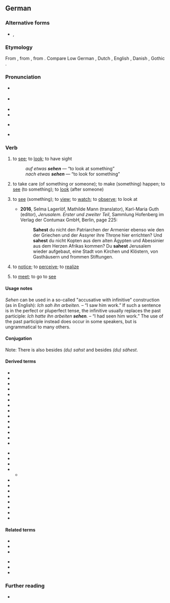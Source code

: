 {{also|Sehen}}
==German==

===Alternative forms===
* {{m|de|seh'n}}, {{m|de|sehn}} {{q|dated in formal prose, but still common informally or poetically}}

===Etymology===
From {{inh|de|goh|sehan}}, from {{inh|de|gem-pro|*sehwaną}}, from {{inh|de|ine-pro|*sekʷ-||to see}}. Compare Low German {{m|nds|sehn}}, Dutch {{m|nl|zien}}, English {{m|en|see}}, Danish {{m|da|se}}, Gothic {{m|got|𐍃𐌰𐌹𐍈𐌰𐌽}}.

===Pronunciation===
* {{IPA|/ˈzeː.ən/|lang=de}} {{a|official standard, but less common}}
* {{IPA|/zeːn/|lang=de}} {{a|predominant}}
* {{audio|De-sehen.ogg|audio (Germany)|lang=de}}
* {{audio|De-at-sehen.ogg|audio (Austria)|lang=de}}
* {{homophones|lang=de|Seen}} {{a|only according to the official standard}}
* {{rhymes|eːən|eːn|lang=de}}

===Verb===
{{de-verb-strong|class=5|sieht|sah|gesehen|past subjunctive=sähe}}

# {{lb|de|intransitive}} to [[see]]; to [[look]]; to have sight
#: {{syn|de|schauen|gucken}}
#: ''auf etwas '''sehen''''' — “to look at something”
#: ''nach etwas '''sehen''''' — “to look for something”
# {{lb|de|intransitive|with “[[nach]] ...”}} to take care (of something or someone); to make (something) happen; to [[see]] (to something); to [[look]] (after someone)
#: {{syn|de|schauen|gucken}}
# {{lb|de|transitive}} to [[see]] (something); to [[view]]; to [[watch]]; to [[observe]]; to look at
#: {{syn|de|schauen|gucken}}
#* '''2016''', Selma Lagerlöf, Mathilde Mann (translator), Karl-Maria Guth (editor), ''Jerusalem. Erster und zweiter Teil'', Sammlung Hofenberg im Verlag der Contumax GmbH, Berlin, page 225:
#*: '''Sahest''' du nicht den Patriarchen der Armenier ebenso wie den der Griechen und der Assyrer ihre Throne hier errichten? Und '''sahest''' du nicht Kopten aus dem alten Ägypten und Abessinier aus dem Herzen Afrikas kommen? Du '''sahest''' Jerusalem wieder aufgebaut, eine Stadt von Kirchen und Klöstern, von Gasthäusern und frommen Stiftungen.
# {{lb|de|transitive}} to [[notice]]; to [[perceive]]; to [[realize]]
# {{lb|de|reflexive|_|with a plural subject|or|transitive}} to [[meet]]; to go to [[see]]

====Usage notes====
''Sehen'' can be used in a so-called "accusative with infinitive" construction (as in English): ''Ich sah ihn arbeiten.'' – “I saw him work.” If such a sentence is in the perfect or pluperfect tense, the infinitive usually replaces the past participle: ''Ich hatte ihn arbeiten '''sehen'''.'' – “I had seen him work.” The use of the past participle instead does occur in some speakers, but is ungrammatical to many others.

====Conjugation====
{{de-conj-strong|seh|sah|gesehen|h||sieh|säh|a}}
Note: There is also {{m|de|sahest}} besides ''(du) sahst'' and {{m|de|sähst}} besides ''(du) sähest''.

====Derived terms====
{{rel-top|Derived terms}}
* {{l|de|absehen}}
* {{l|de|ansehen}}
* {{l|de|aufsehen}}
* {{l|de|aussehen}}
* {{l|de|besehen}}
* {{l|de|durchsehen}}
* {{l|de|einsehen}}
* {{l|de|ersehen}}
* {{l|de|fernsehen}}
* {{l|de|hervorsehen}}
* {{l|de|hinwegsehen}}
* {{l|de|nachsehen}}
* {{l|de|schwarzsehen}}
* {{l|de|Seher}}
{{rel-mid}}
* {{l|de|Sehfehler}}
* {{l|de|Sehkraft}}
* {{l|de|Sehnerv}}
* {{l|de|Sehschwäche}}
** {{l|de|Rot-Grün-Sehschwäche}} <!-- move to {{m|de|Sehschwäche}} when it exists -->
* {{l|de|Sehstärke}}
* {{l|de|übersehen}}
* {{l|de|umsehen}}
* {{l|de|versehen}}
* {{l|de|vorhersehen}}
* {{l|de|vorsehen}}
* {{l|de|wegsehen}}
* {{l|de|zusehen}}
{{rel-bottom}}

====Related terms====
{{rel-top}}
* {{l|de|Fernsehen}}
* {{l|de|Gesicht}}
* {{l|de|sehenswert}}
{{rel-mid}}
* {{l|de|sehenswürdig}}
* {{l|de|Sehnsucht}}
* {{l|de|Sicht}}
{{rel-bottom}}

===Further reading===
* {{R:Duden}}